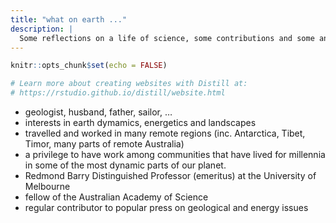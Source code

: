 ```yaml
---
title: "what on earth ..."
description: |
  Some reflections on a life of science, some contributions and some anecdotes. 
---
```


```r
knitr::opts_chunk$set(echo = FALSE)

# Learn more about creating websites with Distill at:
# https://rstudio.github.io/distill/website.html

```
- geologist, husband, father, sailor, ...
- interests in earth dymamics, energetics and landscapes 
- travelled and worked in many remote regions (inc. Antarctica, Tibet, Timor, many parts of remote Australia) 
- a privilege to have work among communities that have lived for millennia in some of the most dynamic parts of our planet.
- Redmond Barry Distinguished Professor (emeritus) at the University of Melbourne
- fellow of the Australian Academy of Science 
- regular contributor to popular press on geological and energy issues




<!-- ### Tampa^[written while working in the Pilbara at the time of the Tampa crisis. It was an event that had a profound impact on me - a "geological fault line" of shame on the Australian psyche that demonstrated our diminished humanity. We continue to live in the shadow of this awful event, for which we owe the world an apology.] -->

<!-- Who are we who\ -->
<!-- will not say sorry\ -->
<!-- so afraid for what?  -->


<!-- Of what we have or\ -->
<!-- those that have\ -->
<!-- what we have not? -->


<!-- So should we not\ -->
<!-- say our sorry\ -->
<!-- and be not afraid?  -->

<!-- Of being. -->
